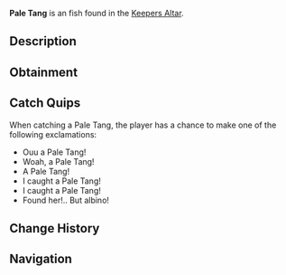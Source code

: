 {{FishInfobox
|image          = Pale Tang.png
|rarity         = Uncommon
|sea            = First Sea
|location       = [[Keepers Altar]]
|sublocation    = 
|sources        = Fish Barrel, Fishing Rod
|radar_location = 
|xp             = 90
|weather        = 
|time           = 
|season         = Spring, Summer
|bait           = Bagel
|base_weight    = 1.5
|base_value     = 100
|weight_range   = 1.2
|base_chance    = 55
|base_resil     = 35
}}
'''Pale Tang''' is an {{Rarity|Uncommon}} fish found in the [[Keepers Altar]].

== Description ==
{{Description|The Pale Tang is a relatively common catch within Keepers Altar. Very similar to other Tangs such as the Red Tang, just pale!- No one is sure of the Pale Tangs origin, and how it got accustomed to the Keepers Altar.|Bestiary Entry}}

== Obtainment ==
{{Description|Found in Keepers Altar.|Bestiary Hint}}
{{Fish Availability|
Keepers Altar
|top_rods      = 
Trident Rod\724919.12\284830.05;
Leviathan's Fang Rod\642386.02\390105.06;
Free Spirit Rod\639214.08\282713.1;
Azure Of Lagoon\593861.62\268882.19;
No-Life Rod\587628.48\391780.01;
Flimsy Rod\554165.73\402761.1;
Training Rod\480672.27\480672.27;
Magnet Rod\356954.55\272878.84;
Seraphic Rod\440033.52\384047.83;
Depthseeker Rod\525686.11\298788.34;
Verdant Shear Rod\511396.72\325228.58;
Blazebringer Rod\509152.64\307338.3;
Zeus Rod\505379.27\325292.22;
Avalanche Rod\503559.44\267189.65;
Challenger's Rod\498055.66\351308.14;
Volcanic Rod\490537.37\246891.56;
Rod Of The Forgotten Fang\436206.12\349810.65;
Rod Of The Depths\434503.24\316669.22;
Rod Of The Exalted One\392733.55\297918.87;
Ethereal Prism Rod\381708.45\381708.45;
Steady Rod\236837.93\119204.7
|recommended   = Trident Rod
}}

== Catch Quips ==
When catching a Pale Tang, the player has a chance to make one of the following exclamations:
* Ouu a Pale Tang!
* Woah, a Pale Tang!
* A Pale Tang!
* I caught a Pale Tang!
* I caught a Pale Tang!
* Found her!.. But albino!

== Change History ==
{{Change History|{{subst:Current Version}}}}

== Navigation ==
{{Fish Navbox|Keepers Altar}}